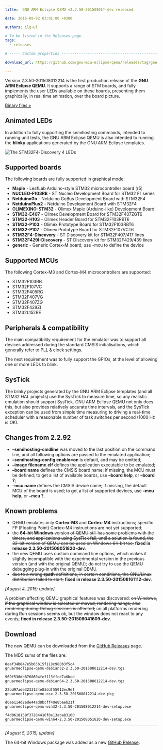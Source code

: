 ```yaml
---
title:  GNU ARM Eclipse QEMU v2.3.50-20150801*-dev released

date: 2015-08-02 03:01:00 +0300

authors: ilg-ul

# To be listed in the Releases page.
tags:
  - releases

# ----- Custom properties -----------------------------------------------------

download_url: https://github.com/gnu-mcu-eclipse/qemu/releases/tag/gae-2.3.50-20150801/

---
```


Version 2.3.50-201508012214 is the first production release of the **GNU ARM Eclipse QEMU**. It supports a range of STM boards, and fully implements the user LEDs available on these boards, presenting them graphically, in real time animation, over the board picture.

<!-- truncate -->

<p><a href={frontMatter.download_url}>Binary files »</a></p>

## Animated LEDs

In addition to fully supporting the semihosting commands, intended to running unit tests, the GNU ARM Eclipse QEMU is also intended to running the **blinky** applications generated by the GNU ARM Eclipse templates.

![The STM32F4-Discovery 4 LEDs](/img/2015/stm32f4-discovery-leds.png)

## Supported boards

The following boards are fully supported in graphical mode:

* **Maple** - LeafLab Arduino-style STM32 microcontroller board (r5)
* **NUCLEO-F103RB** - ST Nucleo Development Board for STM32 F1 series
* **NetduinoGo** - Netduino GoBus Development Board with STM32F4
* **NetduinoPlus2** - Netduino Development Board with STM32F4
* **OLIMEXINO-STM32** - Olimex Maple (Arduino-like) Development Board
* **STM32-E407** - Olimex Development Board for STM32F407ZGT6
* **STM32-H103** - Olimex Header Board for STM32F103RBT6
* **STM32-P103** - Olimex Prototype Board for STM32F103RBT6
* **STM32-P107** - Olimex Prototype Board for STM32F107VCT6
* **STM32F4-Discovery** - ST Discovery kit for STM32F407/417 lines
* **STM32F429I-Discovery** - ST Discovery kit for STM32F429/439 lines
* **generic** - Generic Cortex-M board; use -mcu to define the device

## Supported MCUs

The following Cortex-M3 and Cortex-M4 microcontrollers are supported:

* STM32F103RB
* STM32F107VC
* STM32F405RG
* STM32F407VG
* STM32F407ZG
* STM32F429ZI
* STM32L152RE

## Peripherals & compatibility

The main compatibility requirement for the emulator was to support all devices addressed during the standard CMSIS initialisations, which generally refer to PLL & clock settings.

The next requirement was to fully support the GPIOs, at the level of allowing one or more LEDs to blink.

## SysTick

The blinky projects generated by the GNU ARM Eclipse templates (and all STM32 HAL projects) use the SysTick to measure time, so any realistic emulation should support SysTick. GNU ARM Eclipse QEMU not only does this, but also provides relatively accurate time intervals, and the SysTick exception can be used from simple time measuring to driving a real-time scheduler with a reasonable number of task switches per second (1000 Hz is OK).

## Changes from 2.2.92

* **–semihosting-cmdline** was moved to the last position on the command line, and all following options are passed to the emulated application;
* **–semihosting-config enable=on** is default, and may be omitted;
* **–image filename.elf** defines the application executable to be emulated;
* **–board name** defines the CMSIS board name; if missing, the MCU must be defined; to get a list of available boards, use **–board help**, or **–board ?**;
* **–mcu name** defines the CMSIS device name; if missing, the default MCU of the board is used; to get a list of supported devices, use **–mcu help**, or **–mcu ?**.

## Known problems

* QEMU emulates only **Cortex-M3** and **Cortex-M4** instructions; specific FP (Floating Point) Cortex-M4 instructions are not yet supported;
* <del>the **64-bit Windows** version of QEMU still has some problems with the timers, and applications using SysTick fail; until a solution is found, the 32-bit version of QEMU can be used on Windows 64-bit too;</del> **fixed in release 2.3.50-201508051820-dev**.
* the new QEMU uses custom command line options, which makes it slightly incompatible with the experimental version in the previous version (and with the original QEMU); do not try to use the QEMU debugging plug-in with the original QEMU.
* <del>due to a wrong **rpath** definitions, in certain conditions, the GNU/Linux distribution failed to start;</del> **fixed in release 2.3.50-201508161112-dev**.

_[August 4, 2015; update]_

A problem affecting QEMU graphical features was discovered: <del>on Windows, if the graphical window is selected or moved, rendering hangs; also rendering during Debug sessions is affected;</del> on all platforms rendering during Run sessions seems ok, but the window does not react to any events; **fixed in release 2.3.50-201508041609-dev**.

## Download

The new QEMU can be downloaded from the <a href={frontMatter.download_url}>GitHub Releases</a> page.

The MD5 sums of the files are:

	8eaf34b847e5b65b15f118c980b3f5c4
	gnuarmeclipse-qemu-debian32-2.3.50-201508012214-dev.tgz

	969f536db8768604fef113ffcd7a6bcd
	gnuarmeclipse-qemu-debian64-2.3.50-201508012214-dev.tgz

	22bd97ade3233134e83ddf55912ec9ef
	gnuarmeclipse-qemu-osx-2.3.50-201508012214-dev.pkg

	d0a6114d2ede44ad8bcff40e8baeb21f
	gnuarmeclipse-qemu-win32-2.3.50-201508012214-dev-setup.exe

	f4d0618158f37284416f0e13aba83160
	gnuarmeclipse-qemu-win64-2.3.50-201508051820-dev-setup.exe

---
_[August 5, 2015; update]_

The 64-bit Windows package was added as a new [GitHub Release](https://github.com/gnu-mcu-eclipse/qemu/releases/tag/gae-2.3.50-20150805).
